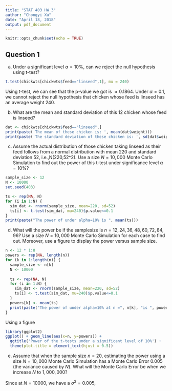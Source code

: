 ```yaml
---
title: "STAT 403 HW 3"
author: "Chongyi Xu"
date: "April 18, 2018"
output: pdf_document
---
```


```r
knitr::opts_chunk$set(echo = TRUE)
```

## Question 1

a. Under a significant level $\alpha=10\%$, can we reject the null hypothesis using t-test?

```r
t.test(chickwts[chickwts$feed=="linseed",1], mu = 240)
```

Using t-test, we can see that the p-value we got is $\approx 0.1864$. Under $\alpha=0.1$, we cannot reject the null hypothesis that chicken whose feed is linseed has an average weight 240.

b. What are the mean and standard deviation of this 12 chicken whose feed is linseed?

```r
dat <- chickwts[chickwts$feed=="linseed",]
print(paste('The mean of these chicken is: ', mean(dat$weight)))
print(paste('The standard deviation of these chicken is: ', sd(dat$weight)))
```

c. Assume the actual distribution of those chicken taking linseed as their feed follows from a normal distribution with mean 220 and standard deviation 52, i.e.,N(220,52^2).  Use a size $N= 10,000$ Monte Carlo Simulation to find out the power of this t-test under significance level $\alpha= 10\%$?

```r
sample_size <- 12
N <- 10000
set.seed(403)

ts <- rep(NA, N)
for (i in 1:N) {
  sim_dat <- rnorm(sample_size, mean=220, sd=52)
  ts[i] <- t.test(sim_dat, mu=240)$p.value<=0.1
}
print(paste("The power of under alpha=10% is ", mean(ts)))
```

d. What will the power be if the samplesize  is $n=  12,24,36,48,60,72,84,96$?   Use  a  size $N=  10,000$ Monte  Carlo Simulation for each case to find out.  Moreover, use a figure to display the power versus sample size.

```r
n <- 12 * 1:8
powers <- rep(NA, length(n))
for (k in 1:length(n)) {
  sample_size <- n[k]
  N <- 10000
  
  ts <- rep(NA, N)
  for (i in 1:N) {
    sim_dat <- rnorm(sample_size, mean=220, sd=52)
    ts[i] <- t.test(sim_dat, mu=240)$p.value<=0.1
  }
  powers[k] <- mean(ts)
  print(paste("The power of under alpha=10% at n =", n[k], "is ", powers[k]))
}
```

Using a figure
```r
library(ggplot2)
ggplot() + geom_line(aes(x=n, y=powers)) + 
  ggtitle('Power of the t-tests under a significant level of 10%') + 
  theme(plot.title = element_text(hjust = 0.5))
```

e. Assume that when the sample size $n= 20$, estimating the power using a size $N= 10,000$ Monte Carlo Simulation has a Monte Carlo Error 0.005 (the variance caused by $N$).  What will the Monte Carlo Error be when we increase $N$ to $1,000,000$?

Since at $N=10000$, we have a $\sigma^2=0.005$,
